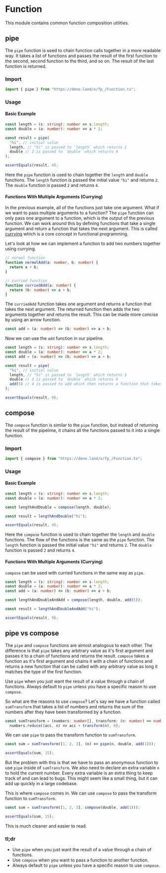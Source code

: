 # Function

This module contains common function composition utilities.

## pipe

The `pipe` function is used to chain function calls together in a more readable way. It takes a list of functions and passes the result of the first function to the second, second function to the third, and so on. The result of the last function is returned.

### Import

```ts
import { pipe } from "https://deno.land/x/fp_/Function.ts";
```

### Usage

#### Basic Example

```ts
const length = (s: string): number => s.length;
const double = (a: number): number => a * 2;

const result = pipe(
  "hi", // initial value
  length, // "hi" is passed to `length` which returns 2
  double // 2 is passed to `double` which returns 4
);

assertEquals(result, 4);
```

Here the `pipe` function is used to chain together the `length` and `double` functions. The `length` function is passed the initial value `"hi"` and returns `2`. The `double` function is passed `2` and returns `4`.

#### Functions With Multiple Arguments (Currying)

In the previous example, all of the functions just take one argument. What if we want to pass multiple arguments to a function? The `pipe` function can only pass one argument to a function, which is the output of the previous function. We can work around this by defining functions that take a single argument and return a function that takes the next argument. This is called [currying](https://en.wikipedia.org/wiki/Currying) which is a core concept in functional programming.

Let's look at how we can implement a function to add two numbers together using currying.

```ts
// normal function
function normalAdd(a: number, b: number) {
  return a + b;
}

// curried function
function curriedAdd(a: number) {
  return (b: number) => a + b;
}
```

The `curriedAdd` function takes one argument and returns a function that takes the next argument. The returned function then adds the two arguments together and returns the result. This can be made more concise by using an arrow function.

```ts
const add = (a: number) => (b: number) => a + b;
```

Now we can use the `add` function in our pipeline.

```ts
const length = (s: string): number => s.length;
const double = (a: number): number => a * 2;
const add = (a: number) => (b: number) => a + b;

const result = pipe(
  "hi", // initial value
  length, // "hi" is passed to `length` which returns 2
  double // 2 is passed to `double` which returns 4
  add(5) // 4 is passed to add which then returns a function that takes the next argument (5) and returns 9
);

assertEquals(result, 9);
```

## compose

The `compose` function is similar to the `pipe` function, but instead of returning the result of the pipelime, it chains all the functions passed to it into a single function.

### Import

```ts
import { compose } from "https://deno.land/x/fp_/Function.ts";
```

### Usage

#### Basic Example

```ts
const length = (s: string): number => s.length;
const double = (a: number): number => a * 2;

const lengthAndDouble = compose(length, double);

const result = lengthAndDouble("hi");

assertEquals(result, 4);
```

Here the `compose` function is used to chain together the `length` and `double` functions. The flow of the functions is the same as the `pipe` function. The `length` function is passed the initial value `"hi"` and returns `2`. The `double` function is passed `2` and returns `4`.

#### Functions With Multiple Arguments (Currying)

`compose` can be used with curried functions in the same way as `pipe`.

```ts
const length = (s: string): number => s.length;
const double = (a: number): number => a * 2;
const add = (a: number) => (b: number) => a + b;

const lengthAndDoubleAndAdd = compose(length, double, add(5));

const result = lengthAndDoubleAndAdd("hi");

assertEquals(result, 9);
```

## pipe vs compose

The `pipe` and `compose` functions are almost analogous to each other. The difference is that `pipe` takes any arbitrary value as it's first argument and passes it to a chain of functions and returns the result. `compose` takes a function as it's first argument and chains it with a chain of functions and returns a new function that can be called with any arbitrary value as long it matches the type of the first function.

Use `pipe` when you just want the result of a value through a chain of functions. Always default to `pipe` unless you have a specific reason to use `compose`.

So what are the reasons to use `compose`? Let's say we have a function called `sumTransform` that takes a list of numbers and returns the sum of the numbers after they have been transformed by a function.

```ts
const sumTransform = (numbers: number[], transform: (n: number) => number) =>
  numbers.reduce((acc, n) => acc + transform(n), 0);
```

We can use `pipe` to pass the transform function to `sumTransform`.

```ts
const sum = sumTransform([1, 2, 3], (n) => pipe(n, double, add(1)));

assertEquals(sum, 15);
```

But the problem with this is that we have to pass an anonymous function to use `pipe` inside of `sumTransform`. We also need to declare an extra variable `n` to hold the current number. Every extra variable is an extra thing to keep track of and can lead to bugs. This might seem like a small thing, but it can add up quickly in a large codebase.

This is where `compose` comes in. We can use `compose` to pass the transform function to `sumTransform`.

```ts
const sum = sumTransform([1, 2, 3], compose(double, add(1)));

assertEquals(sum, 15);
```

This is much cleaner and easier to read.

### tl;dr

- Use `pipe` when you just want the result of a value through a chain of functions.
- Use `compose` when you want to pass a function to another function.
- Always default to `pipe` unless you have a specific reason to use `compose`.
